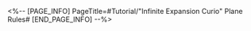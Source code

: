 <%-- [PAGE_INFO]
PageTitle=#Tutorial/"Infinite Expansion Curio" Plane Rules#
[END_PAGE_INFO] --%>
{{Tutorial
|sort      = 920101
|title     = "Infinite Expansion Curio" Plane Rules
|subtitle  = 
|type      = 
|about     = 
|image1    = Tutorial Infinite Expansion Curio Plane Rules 1.png{{subst:void|<!--$UPLOAD:<<SpriteOutput/TutorialPic/TutorialPage_920101.png>-<Tutorial Infinite Expansion Curio Plane Rules 1.png>-<Tutorial Files>>-->}}
|text1     = {{Color|h|nobold=1|Many destructible objects}} exist within the planes. Destroy them to obtain {{Color|h|nobold=1|a large number of Curios}}.
|image2    = Tutorial Infinite Expansion Curio Plane Rules 2.png{{subst:void|<!--$UPLOAD:<<SpriteOutput/TutorialPic/TutorialPage_920102.png>-<Tutorial Infinite Expansion Curio Plane Rules 2.png>-<Tutorial Files>>-->}}
|text2     = While in a "Domain &mdash; Respite," you can gain Blessings equal in number to the {{Color|h|nobold=1|number of Curios you already possess}} to handle the {{Color|h|nobold=1|Final Trial}} that you must face after clearing all Ordinary Plane stages.
}}